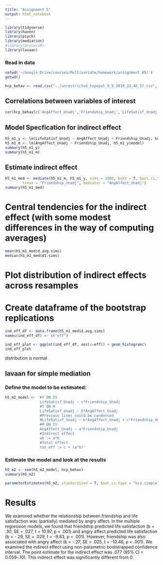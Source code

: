 ```yaml
---
title: "Assignment 5"
output: html_notebook
---
```


```r
library(tidyverse)
library(haven)
library(psych)
library(mediation)
#library(processR)
library(lavaan)
```

### Read in data
```r
setwd('~/Google_Drive/courses/Multivariate/homework/assignment_05/')
getwd()

hcp_behav <- read.csv("../unrestricted_hspopal_9_9_2019_22_40_57.csv", row.names = 1, header = TRUE)
```

## Correlations between variables of interest
```r
cor(hcp_behav[c('AngAffect_Unadj','Friendship_Unadj','LifeSatisf_Unadj')], use = "complete.obs")
```


## Model Specfication for indirect effect
```r
h5_m1_y <- lm(LifeSatisf_Unadj ~ AngAffect_Unadj + Friendship_Unadj, hcp_behav)
h5_m1_m <- lm(AngAffect_Unadj ~ Friendship_Unadj, h5_m1_y$model) 
summary(h5_m1_y)
summary(h5_m1_m)
```

## Estimate indirect effect
```r
h5_m1_med <- mediate(h5_m1_m, h5_m1_y, sims = 1000, boot = T, boot.ci.type = "bca",
        treat = "Friendship_Unadj", mediator = "AngAffect_Unadj")
summary(h5_m1_med)
```

# Central tendencies for the indirect effect (with some modest differences in the way of computing averages)
```r
mean(h5_m1_med$d.avg.sims)
median(h5_m1_med$d1.sims)
```

# Plot distribution of indirect effects across resamples
# Create dataframe of the bootstrap replications
```r
ind_eff_df <- data.frame(h5_m1_med$d.avg.sims)
names(ind_eff_df) <- c("eff")

ind_eff_plot <- ggplot(ind_eff_df, aes(x=eff)) + geom_histogram()
ind_eff_plot
```
distribution is normal


## lavaan for simple mediation
### Define the model to be estimated:
```r
h5_m2_model <- '#Y ON IV
                LifeSatisf_Unadj ~ c*Friendship_Unadj
                #Y ON M
                LifeSatisf_Unadj ~ b*AngAffect_Unadj
                #Previous lines could be condensed
                #LifeSatisf_Unadj ~ b*AngAffect_Unadj + c*Friendship_Unadj
                #M ON IV
                AngAffect_Unadj ~ a*Friendship_Unadj
                #Indirect effect
                ab := a*b
                #Total effect
                tot_eff := c + (a*b)'
```


### Estimate the model and look at the results
```r
h5_m2 <- sem(h5_m2_model, hcp_behav)
summary(h5_m2)

parameterEstimates(h5_m2, standardized = T, boot.ci.type = "bca.simple")
```

# Results
We examined whether the relationship between friendship and life satisfaction was (partially) mediated by angry affect. In the multiple regression models, we found that friendship predicted life satisfaction (b = .30, SE = .027, t = 10.97, p < .001) and angry affect predicted life satisfaction (b = -.29, SE = .029, t = -9.83, p < .001). However, friendship was also associated with angry affect (b = -.27, SE = .025, t = -10.46, p < .001). We examined the indirect effect using non-parametric bootstrapped confidence interval. The point estimate for the indirect effect was .077 (95% CI = 0.059-.10). This indirect effect was significantly different from 0.


